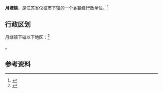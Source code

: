 {{中国乡级行政区|32/10/81/109/000}}

'''月塘镇'''，是{{PRC admin/fullname||3}}江苏省仪征市下辖的一个[[乡镇|乡镇]]级行政单位。<ref>{{PRC admin/ref sgc|{{PRC admin/parent|32/10/81/109/000}}}}</ref>

== 行政区划 ==

月塘镇下辖以下地区：<ref>{{PRC admin/ref sgc|32/10/81/109/000}}</ref>

{{PRC admin/children|32/10/81/109/000}}。

== 参考资料 ==

{{reflist}}

{{行政区划小作品}}
{{PRC admin/navcat|32/10/81/109/000}}